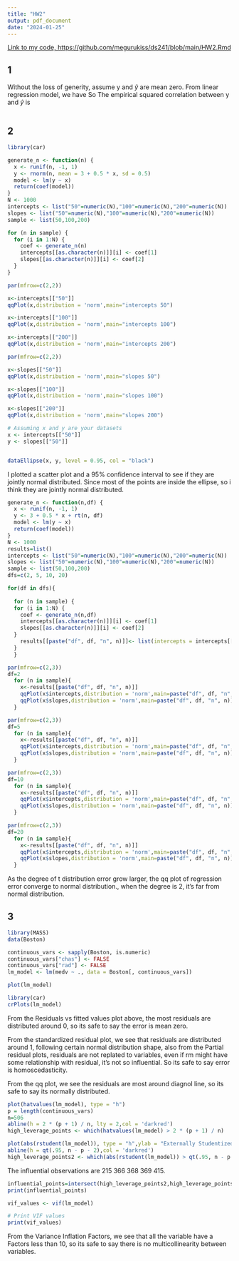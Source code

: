 ```yaml
---
title: "HW2"
output: pdf_document
date: "2024-01-25"
---
```


[Link to my code, https://github.com/megurukiss/ds241/blob/main/HW2.Rmd](https://github.com/megurukiss/ds241/blob/main/HW2.Rmd)

## 1

Without the loss of generity, assume y and $\hat{y}$ are mean zero. From linear regression model, we have 
\begin{align}
    (y-\hat{y})^T \cdot \hat{y} & = 0 \\
    y^T \cdot \hat{y} & =\hat{y}^T \cdot \hat{y}
\end{align}
So 
\begin{align}
    R^2 & = 1 - \frac{\sum_{i=1}^{n} (y_i - \hat{y}_i)^2}{\sum_{i=1}^{n} y_i^2} \\
    & = 1 - \frac{y^T \cdot y - 2y^T \cdot \hat{y} + \hat{y}^T \cdot \hat{y}}{y^T \cdot y} \\
    & = 1 - \frac{y^T \cdot y - \hat{y}^T \cdot \hat{y}}{y^T \cdot y} \\
    &= \frac{\hat{y}^T \cdot \hat{y}}{y^T \cdot y}
\end{align}
The empirical squared correlation between y and $\hat{y}$ is 
\begin{align}
    \rho^2 & = \frac{\left(\frac{1}{n} \sum_{i=1}^{n} \hat{y}_i y_i\right)^2}{\left(\frac{1}{n} \sum_{i=1}^{n} \hat{y}_i^2\right)\left(\frac{1}{n} \sum_{i=1}^{n} y_i^2\right)} \\
    & = \frac{(\hat{y}^T \cdot y)^2}{(\hat{y}^T \cdot \hat{y})(y \cdot y)} \\
    & = \frac{\hat{y}^T \cdot \hat{y}}{(y \cdot y)} \\
    & = R^2
\end{align}

```r
```
## 2

```r
library(car)

generate_n <- function(n) {
  x <- runif(n, -1, 1) 
  y <- rnorm(n, mean = 3 + 0.5 * x, sd = 0.5)  
  model <- lm(y ~ x)  
  return(coef(model))  
}
N <- 1000 
intercepts <- list("50"=numeric(N),"100"=numeric(N),"200"=numeric(N))
slopes <- list("50"=numeric(N),"100"=numeric(N),"200"=numeric(N))
sample <- list(50,100,200)

for (n in sample) {
  for (i in 1:N) {
    coef <- generate_n(n)
    intercepts[[as.character(n)]][i] <- coef[1]
    slopes[[as.character(n)]][i] <- coef[2]
  }
}
```

```r
par(mfrow=c(2,2))

x<-intercepts[["50"]]
qqPlot(x,distribution = 'norm',main="intercepts 50")

x<-intercepts[["100"]]
qqPlot(x,distribution = 'norm',main="intercepts 100")

x<-intercepts[["200"]]
qqPlot(x,distribution = 'norm',main="intercepts 200")
```
```r
par(mfrow=c(2,2))

x<-slopes[["50"]]
qqPlot(x,distribution = 'norm',main="slopes 50")

x<-slopes[["100"]]
qqPlot(x,distribution = 'norm',main="slopes 100")

x<-slopes[["200"]]
qqPlot(x,distribution = 'norm',main="slopes 200")
```
```r
# Assuming x and y are your datasets
x <- intercepts[["50"]]
y <- slopes[["50"]]


dataEllipse(x, y, level = 0.95, col = "black")

```
I plotted a scatter plot and a 95% confidence interval to see if they are jointly normal distributed. Since most of the points are inside the ellipse, so i think they are 
jointly normal distributed. 
```r

generate_n <- function(n,df) {
  x <- runif(n, -1, 1) 
  y <- 3 + 0.5 * x + rt(n, df)
  model <- lm(y ~ x)  
  return(coef(model))  
}
N <- 1000 
results=list()
intercepts <- list("50"=numeric(N),"100"=numeric(N),"200"=numeric(N))
slopes <- list("50"=numeric(N),"100"=numeric(N),"200"=numeric(N))
sample <- list(50,100,200)
dfs=c(2, 5, 10, 20)

for(df in dfs){
  
  for (n in sample) {
  for (i in 1:N) {
    coef <- generate_n(n,df)
    intercepts[[as.character(n)]][i] <- coef[1]
    slopes[[as.character(n)]][i] <- coef[2]
  }
    results[[paste("df", df, "n", n)]]<- list(intercepts = intercepts[[as.character(n)]], slopes = slopes[[as.character(n)]])
  }
  }
```

```r
par(mfrow=c(2,3))
df=2
  for (n in sample){
    x<-results[[paste("df", df, "n", n)]]
    qqPlot(x$intercepts,distribution = 'norm',main=paste("df", df, "n", n))
    qqPlot(x$slopes,distribution = 'norm',main=paste("df", df, "n", n))
  }

```

```r
par(mfrow=c(2,3))
df=5
  for (n in sample){
    x<-results[[paste("df", df, "n", n)]]
    qqPlot(x$intercepts,distribution = 'norm',main=paste("df", df, "n", n))
    qqPlot(x$slopes,distribution = 'norm',main=paste("df", df, "n", n))
  }

```
```r
par(mfrow=c(2,3))
df=10
  for (n in sample){
    x<-results[[paste("df", df, "n", n)]]
    qqPlot(x$intercepts,distribution = 'norm',main=paste("df", df, "n", n))
    qqPlot(x$slopes,distribution = 'norm',main=paste("df", df, "n", n))
  }

```

```r
par(mfrow=c(2,3))
df=20
  for (n in sample){
    x<-results[[paste("df", df, "n", n)]]
    qqPlot(x$intercepts,distribution = 'norm',main=paste("df", df, "n", n))
    qqPlot(x$slopes,distribution = 'norm',main=paste("df", df, "n", n))
  }

```
As the degree of t distribution error grow larger, the qq plot of regression error converge to normal distribution., when the degree is 2, it's far from normal distribution.


## 3
```r
library(MASS)
data(Boston)

continuous_vars <- sapply(Boston, is.numeric)
continuous_vars["chas"] <- FALSE
continuous_vars["rad"] <- FALSE
lm_model <- lm(medv ~ ., data = Boston[, continuous_vars])
```
```r
plot(lm_model)
```
```r
library(car)
crPlots(lm_model)
```
From the Residuals vs fitted values plot above, the most residuals are distributed around 0, so its safe to say the error is mean zero.

From the standardized residual plot, we see that residuals are distributed around 1, following certain normal distribution shape, also from the Partial residual plots, residuals are not replated to variables, even if rm might have some relationship with residual, it's not so influential. So its safe to say error is homoscedasticity.

From the qq plot, we see the residuals are most around diagnol line, so its safe to say its normally distributed.
```r
plot(hatvalues(lm_model), type = "h")
p = length(continuous_vars)
n=506
abline(h = 2 * (p + 1) / n, lty = 2,col = 'darkred')
high_leverage_points <- which(hatvalues(lm_model) > 2 * (p + 1) / n)
```
```r
plot(abs(rstudent(lm_model)), type = "h",ylab = "Externally Studentized Residuals (in absolute value)")
abline(h = qt(.95, n - p - 2),col = 'darkred') 
high_leverage_points2 <- which(abs(rstudent(lm_model)) > qt(.95, n - p - 2))
```
The influential observations are 215 366 368 369 415.
```r
influential_points=intersect(high_leverage_points2,high_leverage_points)
print(influential_points)
```
```r
vif_values <- vif(lm_model)

# Print VIF values
print(vif_values)

```
From the Variance Inflation Factors, we see that all the variable have a Factors less than 10, so its safe to say there is no multicollinearity between variables.
